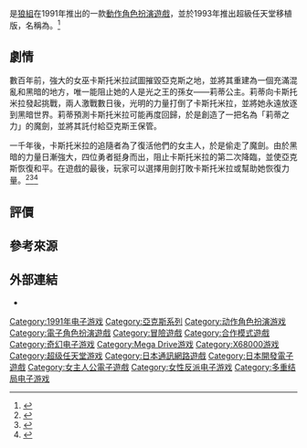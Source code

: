 {{NoteTA
| G1 = Games
}}
{{Infobox VG
| title       = 亞克斯奧德賽
| japanese    = アークス・オデッセイ
| english     = Arcus Odyssey
| genre       = [[動作角色扮演遊戲|動作角色扮演遊戲]]
| platforms   = [[Mega_Drive|Mega Drive]]<br>[[X68000|X68000]]<br>[[超級任天堂|超級任天堂]]
| developer   = [[狼組|狼組]]
| publisher   = '''Mega Drive/Genesis'''<br>日本：狼組<br>北美：[[Renovation_Products|Renovation Products]]<br>'''X68000'''<br>日本：狼組<br>'''超級任天堂'''<br>日本：[[飒美|飒美]]<br>北美：？
| producer    = [[宇野正明|宇野正明]]
| designer    = [[豬股睦美|豬股睦美]]
| programmer  = [[深谷文明|深谷文明]]
| composer    = [[樱庭统|樱庭统]]
| artist      = [[永田和宏|永田和宏]]
| series      = [[亞克斯系列|亞克斯系列]]
| engine      = 
| modes       = [[多人电子游戏|多人]]
| released    = '''Mega Drive/Genesis'''{{Vgr|JP|1991年6月14日|NA|1991年}}'''X68000'''{{Vgr|JP|1991年6月29日}}'''超級任天堂'''{{Vgr|JP|1993年10月22日|NA|1993年}}
}}

{{vgname|亞克斯奧德賽|ja=アークス・オデッセイ|en=Arcus Odyssey}}是[[狼組|狼組]]在1991年推出的一款[[動作角色扮演遊戲|動作角色扮演遊戲]]，並於1993年推出超級任天堂移植版，名稱為{{vgname|亞克斯精神|ja=アークス・スピリッツ|en=Arcus Spirits}}。<ref>{{cite web |title=Arcus Odyssey (1991) |url=https://www.mobygames.com/game/arcus-odyssey |website=[[莫比游戏|莫比游戏]] |accessdate=2020-12-27 |archive-date=2021-02-14 |archive-url=https://web.archive.org/web/20210214135829/https://www.mobygames.com/game/arcus-odyssey |dead-url=no }}</ref>

==劇情==
數百年前，強大的女巫卡斯托米拉試圖摧毀亞克斯之地，並將其重建為一個充滿混亂和黑暗的地方，唯一能阻止她的人是光之王的孫女——莉蒂公主。莉蒂向卡斯托米拉發起挑戰，兩人激戰數日後，光明的力量打倒了卡斯托米拉，並將她永遠放逐到黑暗世界。莉蒂預測卡斯托米拉可能再度回歸，於是創造了一把名為「莉蒂之力」的魔劍，並將其託付給亞克斯王保管。

一千年後，卡斯托米拉的追隨者為了復活他們的女主人，於是偷走了魔劍。由於黑暗的力量日漸強大，四位勇者挺身而出，阻止卡斯托米拉的第二次降臨，並使亞克斯恢復和平。在遊戲的最後，玩家可以選擇用劍打敗卡斯托米拉或幫助她恢復力量。<ref>{{cite web |title=プロジェクトEGG，X68000版「アークスオデッセイ」の配信を開始 |url=https://www.4gamer.net/games/008/G000896/20130730024/ |website=[[4Gamer.net|4Gamer.net]] |accessdate=2020-12-26 |archive-date=2013-08-01 |archive-url=https://web.archive.org/web/20130801193925/http://www.4gamer.net/games/008/G000896/20130730024/ |dead-url=no }}</ref><ref>{{cite web |title=Ending for Arcus Odyssey-Kill Castomira(Genesis/Nomad) |url=http://www.vgmuseum.com/end/genesis/b/arc.htm |website=The Video Game Museum |accessdate=2020-12-26 |archive-date=2020-02-08 |archive-url=https://web.archive.org/web/20200208163622/http://www.vgmuseum.com/end/genesis/b/arc.htm |dead-url=no }}</ref><ref>{{cite web |title=Ending for Arcus Odyssey-Help Castomira(Genesis/Nomad) |url=http://www.vgmuseum.com/end/genesis/b/arc_2.htm |website=The Video Game Museum |accessdate=2020-12-26 |archive-date=2016-03-05 |archive-url=https://web.archive.org/web/20160305071844/http://www.vgmuseum.com/end/genesis/b/arc_2.htm |dead-url=no }}</ref>

==評價==
{{Empty section|time=2020-12-29}}

==參考來源==
{{reflist}}

==外部連結==
* {{MobyGames|id=/arcus-odyssey|name=Arcus Odyssey}}

{{DEFAULTSORT:Arcus Odyssey}}
[[Category:1991年电子游戏|Category:1991年电子游戏]]
[[Category:亞克斯系列|Category:亞克斯系列]]
[[Category:动作角色扮演游戏|Category:动作角色扮演游戏]]
[[Category:電子角色扮演遊戲|Category:電子角色扮演遊戲]]
[[Category:冒險遊戲|Category:冒險遊戲]]
[[Category:合作模式遊戲|Category:合作模式遊戲]]
[[Category:奇幻电子游戏|Category:奇幻电子游戏]]
[[Category:Mega_Drive游戏|Category:Mega Drive游戏]]
[[Category:X68000游戏|Category:X68000游戏]]
[[Category:超级任天堂游戏|Category:超级任天堂游戏]]
[[Category:日本通訊網路遊戲|Category:日本通訊網路遊戲]]
[[Category:日本開發電子遊戲|Category:日本開發電子遊戲]]
[[Category:女主人公電子遊戲|Category:女主人公電子遊戲]]
[[Category:女性反派电子游戏|Category:女性反派电子游戏]]
[[Category:多重结局电子游戏|Category:多重结局电子游戏]]